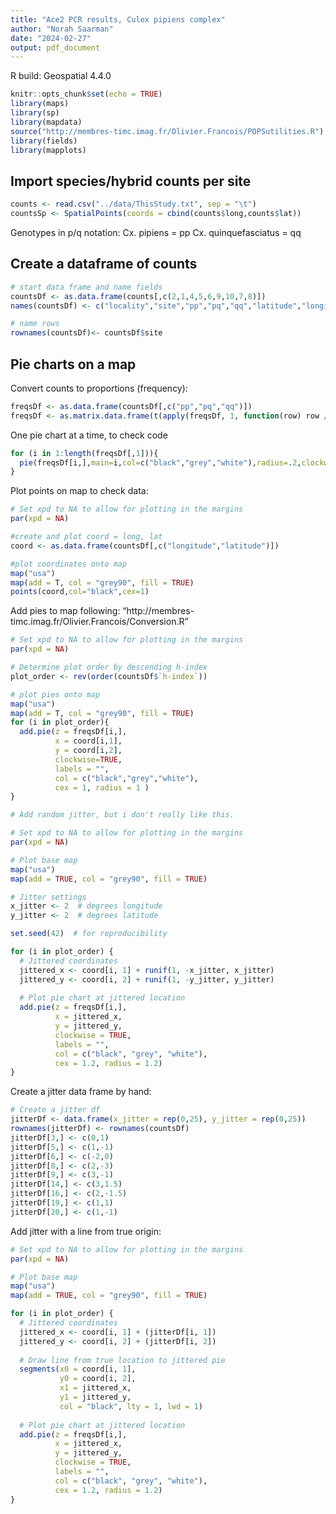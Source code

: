 ```yaml
---
title: "Ace2 PCR results, Culex pipiens complex"
author: "Norah Saarman"
date: "2024-02-27"
output: pdf_document
---
```


R build: Geospatial 4.4.0 

```r
knitr::opts_chunk$set(echo = TRUE)
library(maps)
library(sp)
library(mapdata)
source("http://membres-timc.imag.fr/Olivier.Francois/POPSutilities.R")
library(fields)
library(mapplots)
```

## Import species/hybrid counts per site

```r
counts <- read.csv("../data/ThisStudy.txt", sep = "\t")
countsSp <- SpatialPoints(coords = cbind(counts$long,counts$lat))
```
Genotypes in p/q notation:
Cx. pipiens = pp
Cx. quinquefasciatus = qq


## Create a dataframe of counts
```r
# start data frame and name fields
countsDf <- as.data.frame(counts[,c(2,1,4,5,6,9,10,7,8)])
names(countsDf) <- c("locality","site","pp","pq","qq","latitude","longitude","year","h-index")

# name rows
rownames(countsDf)<- countsDf$site
```

## Pie charts on a map
Convert counts to proportions (frequency):
```r
freqsDf <- as.data.frame(countsDf[,c("pp","pq","qq")])
freqsDf <- as.matrix.data.frame(t(apply(freqsDf, 1, function(row) row / sum(row))))
```

One pie chart at a time, to check code
```r
for (i in 1:length(freqsDf[,1])){
  pie(freqsDf[i,],main=i,col=c("black","grey","white"),radius=.2,clockwise=TRUE,labels = NA)
}
```

Plot points on map to check data:
```r
# Set xpd to NA to allow for plotting in the margins
par(xpd = NA)

#create and plot coord = long, lat
coord <- as.data.frame(countsDf[,c("longitude","latitude")])

#plot coordinates onto map
map("usa")
map(add = T, col = "grey90", fill = TRUE)
points(coord,col="black",cex=1)
```

Add pies to map following: "http://membres-timc.imag.fr/Olivier.Francois/Conversion.R"
```r
# Set xpd to NA to allow for plotting in the margins
par(xpd = NA)

# Determine plot order by descending h-index
plot_order <- rev(order(countsDf$`h-index`))

# plot pies onto map
map("usa")
map(add = T, col = "grey90", fill = TRUE)
for (i in plot_order){
  add.pie(z = freqsDf[i,], 
          x = coord[i,1], 
          y = coord[i,2], 
          clockwise=TRUE, 
          labels = "", 
          col = c("black","grey","white"), 
          cex = 1, radius = 1 )
}
```

```r
# Add random jitter, but i don't really like this.

# Set xpd to NA to allow for plotting in the margins
par(xpd = NA)

# Plot base map
map("usa")
map(add = TRUE, col = "grey90", fill = TRUE)

# Jitter settings
x_jitter <- 2  # degrees longitude
y_jitter <- 2  # degrees latitude

set.seed(42)  # for reproducibility

for (i in plot_order) {
  # Jittered coordinates
  jittered_x <- coord[i, 1] + runif(1, -x_jitter, x_jitter)
  jittered_y <- coord[i, 2] + runif(1, -y_jitter, y_jitter)
  
  # Plot pie chart at jittered location
  add.pie(z = freqsDf[i,],
          x = jittered_x,
          y = jittered_y,
          clockwise = TRUE,
          labels = "",
          col = c("black", "grey", "white"),
          cex = 1.2, radius = 1.2)
}
```
Create a jitter data frame by hand:
```r
# Create a jitter df
jitterDf <- data.frame(x_jitter = rep(0,25), y_jitter = rep(0,25))
rownames(jitterDf) <- rownames(countsDf)
jitterDf[3,] <- c(0,1)
jitterDf[5,] <- c(1,-1)
jitterDf[6,] <- c(-2,0)
jitterDf[8,] <- c(2,-3)
jitterDf[9,] <- c(3,-1)
jitterDf[14,] <- c(3,1.5)
jitterDf[16,] <- c(2,-1.5)
jitterDf[19,] <- c(1,1)
jitterDf[20,] <- c(1,-1)
```
Add jitter with a line from true origin:
```r

# Set xpd to NA to allow for plotting in the margins
par(xpd = NA)

# Plot base map
map("usa")
map(add = TRUE, col = "grey90", fill = TRUE)

for (i in plot_order) {
  # Jittered coordinates
  jittered_x <- coord[i, 1] + (jitterDf[i, 1])
  jittered_y <- coord[i, 2] + (jitterDf[i, 2])
  
  # Draw line from true location to jittered pie
  segments(x0 = coord[i, 1],
           y0 = coord[i, 2],
           x1 = jittered_x,
           y1 = jittered_y,
           col = "black", lty = 1, lwd = 1)
  
  # Plot pie chart at jittered location
  add.pie(z = freqsDf[i,],
          x = jittered_x,
          y = jittered_y,
          clockwise = TRUE,
          labels = "",
          col = c("black", "grey", "white"),
          cex = 1.2, radius = 1.2)
}
```

